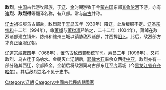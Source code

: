 {{unreferenced|time=2008-11-4}}
'''敌烈'''，[[中国|中国]]古代游牧部族，于[[辽|辽]]、[[金|金]]时期游牧于今[[蒙古国|蒙古国]]东部[[克鲁伦河|克鲁伦河]]下游，亦有'''迪烈'''、'''敌烈得'''等翻译名称，有八部。常与[[乌古|乌古]]并称。

[[辽太祖|辽太祖]]征服乌古部后，敌烈部于[[天显|天显]]五年（930年）降辽，此后叛服不定。[[辽圣宗|辽圣宗]][[统和|统和]]十二年（994年），命[[萧绰|萧绰]]与[[萧挞凛|萧挞凛]]经略之，二十二年（1004年），萧绰在敌烈诸部建立镇州、防州和维州三城以镇胁敌烈诸部，并西捍[[鞑靼|阻卜]]。此后，敌烈部方才真正臣服辽朝。

[[辽道宗|辽道宗]][[咸雍|咸雍]]四年（1068年），置乌古敌烈部都统军司。[[寿昌|寿昌]]二年（1096年），又将敌烈、乌古迁于乌纳水。金朝灭亡辽朝后，[[耶律大石|耶律大石]]率余众西迁[[中亚|中亚]]，敌烈亦有一部分随其西迁，余部降金。金朝后将敌烈同乌古部东迁至庞葛城（今[[黑龙江省|黑龙江省]][[齐齐哈尔|齐齐哈尔]]）。其后敌烈之名不见于史书。

{{hist-stub}}
[[Category:辽朝|Category:辽朝]]
[[Category:中國古代民族與國家|Category:中國古代民族與國家]]